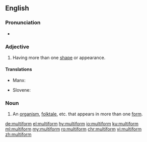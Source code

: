 ==English==

===Pronunciation===
* {{rhymes|ɔː(r)m|lang=en}}

===Adjective===
{{en-adj|-}}

# Having more than one [[shape]] or appearance.

====Translations====
{{trans-top}}
* Manx: {{t|gv|yl-chrooagh}}
{{trans-mid}}
* Slovene: {{t|sl|večobličen}}
{{trans-bottom}}

===Noun===
{{en-noun}}

# An [[organism]], [[folktale]], etc. that appears in more than one [[form]].

[[de:multiform]]
[[el:multiform]]
[[hy:multiform]]
[[io:multiform]]
[[ku:multiform]]
[[ml:multiform]]
[[my:multiform]]
[[ro:multiform]]
[[chr:multiform]]
[[vi:multiform]]
[[zh:multiform]]